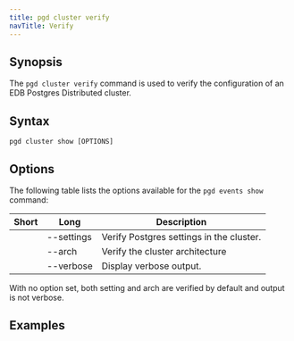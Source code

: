 ```yaml
---
title: pgd cluster verify
navTitle: Verify
---
```


## Synopsis

The `pgd cluster verify` command is used to verify the configuration of an EDB Postgres Distributed cluster.

## Syntax

```plaintext
pgd cluster show [OPTIONS]
```

## Options

The following table lists the options available for the `pgd events show` command:

| Short | Long       | Description                              |
|-------|------------|------------------------------------------|
|       | --settings | Verify Postgres settings in the cluster. |
|       | --arch     | Verify the cluster architecture          |
|       | --verbose  | Display verbose output.                  |

With no option set, both setting and arch are verified by default and output is not verbose.

## Examples
